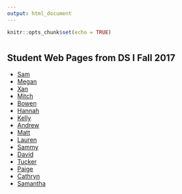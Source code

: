 ```yaml
---
output: html_document
---
```


```r
knitr::opts_chunk$set(echo = TRUE)
```

# 

## Student Web Pages from DS I Fall 2017

* [Sam](http://samanthagiardina.github.io)
* [Megan](http://megangillis.github.io)
* [Xan](http://xanhendrix.github.io)
* [Mitch](http://mitchell-holman.github.io)
* [Bowen](http://bowenjones.github.io)
* [Hannah](http://laswhannah.github.io)
* [Kelly](http://kellyloucks.github.io)
* [Andrew](http://andrewmartinsmith.github.io)
* [Matt](http://mccaskey.github.io)
* [Lauren](http://murrayln3.github.io)
* [Sammy](http://sampshyk.github.io)
* [David](http://davidross3.github.io)
* [Tucker](http://southernt.github.io)
* [Paige](http://spellkp.github.io)
* [Cathryn](http://wheelercat.github.io)
* [Samantha](http://samanthawidman.github.io)


